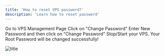 ```yaml
---
title: 'How to reset VPS password?'
description: 'Learn how to reset password'
---
```



<Steps>
  <Step title="Step 1.">
    Go to VPS Management Page
  </Step>
  <Step title="Step 2.">
   Click on "Change Password"
  </Step>
  <Step title="Step 3.">
    Enter New Password and then click on "Change Password"
  </Step>
    <Step title="Step 4.">
    Stop/Start your VPS.
  </Step>
    <Step title="Step 5.">
    Your Root Password will be changed successfully!
  </Step>
</Steps>

![title](/images/reset_password.png)